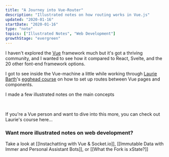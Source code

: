 ```yaml
---
title: "A Journey into Vue-Router"
description: "Illustrated notes on how routing works in Vue.js"
updated: "2020-01-16"
startDate: "2020-01-16"
type: "note"
topics: ["Illustrated Notes", "Web Development"]
growthStage: "evergreen"
---
```



<IntroParagraph>

I haven't explored the [Vue](https://vuejs.org/) framework much but it's got a thriving community, and I wanted to see how it compared to React, Svelte, and the 20 other font-end framework options.

</IntroParagraph>

<RemoteImage
	width="500px"
	alt="A box with green vue roads coming out of it"
	src="https://res.cloudinary.com/dg3gyk0gu/image/upload/c_scale,f_auto,q_auto:good,w_1200/v1592262763/maggieappleton.com/egghead-course-notes/vuerouter/thumb_2x.png"
/>

I got to see inside the Vue-machine a little while working through [Laurie Barth](https://twitter.com/laurieontech)'s [egghead course](https://egghead.io/courses/a-journey-with-vue-router) on how to set up routes between Vue pages and components.

I made a few illustrated notes on the main concepts

<RemoteImage
	width="1050px"
	alt="Journey with Vue Router"
	src="https://res.cloudinary.com/dg3gyk0gu/image/upload/c_scale,f_auto,q_auto:good,w_1200/v1592262764/maggieappleton.com/egghead-course-notes/vuerouter/VueRouter_1.png"
/>

<RemoteImage
	width="1050px"
	alt="To setup, install and import vue router, create an empty array of routes, and pass that array into a new router function"
	src="https://res.cloudinary.com/dg3gyk0gu/image/upload/c_scale,f_auto,q_auto:good,w_1200/v1592262762/maggieappleton.com/egghead-course-notes/vuerouter/VueRouter_2.png"
/>

<RemoteImage
	width="1050px"
	alt="When making new routes, each one needs a path and a component. We can also pass parameters to our routes"
	src="https://res.cloudinary.com/dg3gyk0gu/image/upload/c_scale,f_auto,q_auto:good,w_1200/v1592262765/maggieappleton.com/egghead-course-notes/vuerouter/VueRouter_3.png"
/>

<RemoteImage
	width="1050px"
	alt="The wild card path acts as a cacthall for unknown routes"
	src="https://res.cloudinary.com/dg3gyk0gu/image/upload/c_scale,f_auto,q_auto:good,w_1200/v1592262764/maggieappleton.com/egghead-course-notes/vuerouter/VueRouter_4.png"
/>

<br />

If you're a Vue person and want to dive into this more, you can check out Laurie's course here...

<ImageLink href="https://egghead.io/courses/a-journey-with-vue-router">
	<RemoteImage
		framed
		alt="Shareable Custom Hooks in React"
		src="https://og-image-egghead-course.now.sh/a-journey-with-vue-router"
	/>
</ImageLink>

### Want more illustrated notes on web development?

Take a look at [[Instachatting with Vue & Socket.io]], [[Immutable Data with Immer and Personal Assistant Bots]], or [[What the Fork is xState?]]
